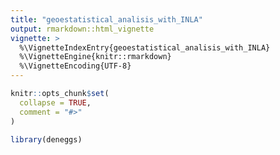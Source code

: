```yaml
---
title: "geoestatistical_analisis_with_INLA"
output: rmarkdown::html_vignette
vignette: >
  %\VignetteIndexEntry{geoestatistical_analisis_with_INLA}
  %\VignetteEngine{knitr::rmarkdown}
  %\VignetteEncoding{UTF-8}
---
```


```r
knitr::opts_chunk$set(
  collapse = TRUE,
  comment = "#>"
)
```

```r
library(deneggs)
```
